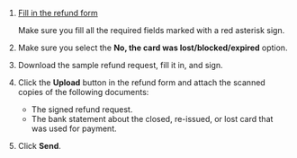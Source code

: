 1. [Fill in the refund form](/docs/guide/troubleshooting/support?form-topic1=money&form-topic3=refund&form-payer=business_nonrf&form-payment_method=card&form-answer_choices_51622059=57944124&form-source=guide-refund)

    Make sure you fill all the required fields marked with a red asterisk sign.

1. Make sure you select the **No, the card was lost/blocked/expired** option.

1. Download the sample refund request, fill it in, and sign.

1. Click the **Upload** button in the refund form and attach the scanned copies of the following documents:

    - The signed refund request.
    - The bank statement about the closed, re-issued, or lost card that was used for payment.

1. Click **Send**.